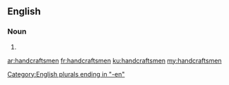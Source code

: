 ==English==

===Noun===
{{head|en|plural}}

# {{plural of|handcraftsman|lang=en}}

[[Category:English plurals ending in "-en"]]

[[ar:handcraftsmen]]
[[fr:handcraftsmen]]
[[ku:handcraftsmen]]
[[my:handcraftsmen]]
